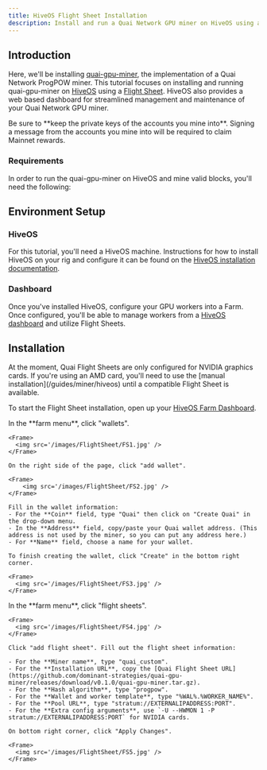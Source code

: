 ```yaml
---
title: HiveOS Flight Sheet Installation
description: Install and run a Quai Network GPU miner on HiveOS using a Flight Sheet.
---
```


## Introduction

Here, we'll be installing [quai-gpu-miner](https://github.com/dominant-strategies/quai-gpu-miner), the implementation of a Quai Network ProgPOW miner. This tutorial focuses on installing and running quai-gpu-miner on [HiveOS](https://hiveon.com/os/) using a [Flight Sheet](https://hiveon.com/knowledge-base/guides/fs/). HiveOS also provides a web based dashboard for streamlined management and maintenance of your Quai Network GPU miner.

<Warning>
	Be sure to **keep the private keys of the accounts you mine into**. Signing a message from the accounts you mine into will be required to
	claim Mainnet rewards.
</Warning>

### Requirements

In order to run the quai-gpu-miner on HiveOS and mine valid blocks, you'll need the following:

<CardGroup cols={3}>
	<Card
		title='Synced go-quai node'
		href='/guides/client/node'
		icon='computer'
	/>
	<Card
		title=' configured Stratum proxy'
		href='/guides/client/stratum'
		icon='router'
	/>
	<Card
		title='HiveOS machine'
		icon='hive'
	/>
	<Card
		title='NVIDIA GPU'
		icon='microchip'
	/>
	<Card
		title='4GB+ of RAM'
		icon='usb-drive'
	/>
</CardGroup>

## Environment Setup

### HiveOS

For this tutorial, you'll need a HiveOS machine. Instructions for how to install HiveOS on your rig and configure it can be found on the [HiveOS installation documentation](https://hiveon.com/install/).

### Dashboard

Once you've installed HiveOS, configure your GPU workers into a Farm. Once configured, you'll be able to manage workers from a [HiveOS dashboard](https://hiveon.com/knowledge-base/getting_started/start_dashboard_setup/) and utilize Flight Sheets.

## Installation

<Warning>
	At the moment, Quai Flight Sheets are only configured for NVIDIA graphics cards. If you're using an AMD card, you'll need to use the
	[manual installation](/guides/miner/hiveos) until a compatible Flight Sheet is available.
</Warning>

To start the Flight Sheet installation, open up your [HiveOS Farm Dashboard](https://the.hiveos.farm/).

<Steps>
  <Step title="Add Wallet">
    In the **farm menu**, click "wallets".

    <Frame>
      <img src='/images/FlightSheet/FS1.jpg' />
    </Frame>

    On the right side of the page, click "add wallet".

    <Frame>
        <img src='/images/FlightSheet/FS2.jpg' />
    </Frame>

    Fill in the wallet information:
    - For the **Coin** field, type "Quai" then click on "Create Quai" in the drop-down menu.
    - In the **Address** field, copy/paste your Quai wallet address. (This address is not used by the miner, so you can put any address here.)
    - For **Name** field, choose a name for your wallet.

    To finish creating the wallet, click "Create" in the bottom right corner.

    <Frame>
      <img src='/images/FlightSheet/FS3.jpg' />
    </Frame>

  </Step>
  <Step title="Add Flight Sheet">
    In the **farm menu**, click "flight sheets".

    <Frame>
      <img src='/images/FlightSheet/FS4.jpg' />
    </Frame>

    Click "add flight sheet". Fill out the flight sheet information:

    - For the **Miner name**, type "quai_custom".
    - For the **Installation URL**, copy the [Quai Flight Sheet URL](https://github.com/dominant-strategies/quai-gpu-miner/releases/download/v0.1.0/quai-gpu-miner.tar.gz).
    - For the **Hash algorithm**, type "progpow".
    - For the **Wallet and worker template**, type "%WAL%.%WORKER_NAME%".
    - For the **Pool URL**, type "stratum://EXTERNALIPADDRESS:PORT".
    - For the **Extra config arguments**, use `-U --HWMON 1 -P stratum://EXTERNALIPADDRESS:PORT` for NVIDIA cards.

    On bottom right corner, click "Apply Changes".

    <Frame>
      <img src='/images/FlightSheet/FS5.jpg' />
    </Frame>

  </Step>

</Steps>
